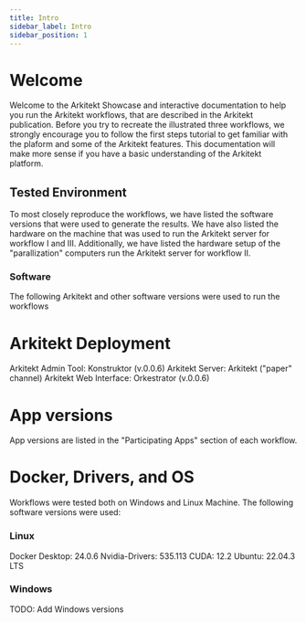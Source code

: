 ```yaml
---
title: Intro
sidebar_label: Intro
sidebar_position: 1
---
```


# Welcome 

Welcome to the Arkitekt Showcase and interactive documentation to help you run the Arkitekt workflows,
that are described in the Arkitekt publication. Before you try to recreate the illustrated three
workflows, we strongly encourage you to follow the first steps tutorial to get familiar with the 
plaform and some of the Arkitekt features. This documentation will make more sense if you have
a basic understanding of the Arkitekt platform.

## Tested Environment

To most closely reproduce the workflows, we have listed the software versions that were used to 
generate the results. We have also listed the hardware on the machine that was used to run the
Arkitekt server for workflow I and III. Additionally, we have listed the hardware setup of the "parallization"
computers run the Arkitekt server for workflow II.

### Software

The following Arkitekt and other software versions were used to run the workflows

# Arkitekt Deployment

Arkitekt Admin Tool: Konstruktor (v.0.0.6)
Arkitekt Server: Arkitekt ("paper" channel)
Arkitekt Web Interface: Orkestrator (v.0.0.6)

# App versions

App versions are listed in the "Participating Apps" section of each workflow.

# Docker, Drivers, and OS

Workflows were tested both on Windows and Linux Machine. The following software versions were used:

### Linux

Docker Desktop: 24.0.6
Nvidia-Drivers: 535.113
CUDA: 12.2
Ubuntu: 22.04.3 LTS


### Windows 

TODO: Add Windows versions







